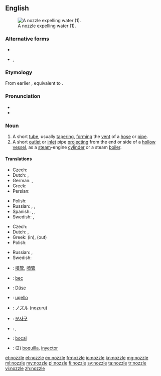 ==English==
[[Image:Water nozzle.jpg|right|thumb|A nozzle expelling water (1).]]

===Alternative forms===
* {{l|en|nozle}}
* {{l|en|nosle}}, {{l|en|nosel}} {{qualifier|obsolete}}

===Etymology===
From earlier {{term|nosle|lang=en}}, equivalent to {{suffix|nose|le}} {{gloss|diminutive/agent suffix}}.

===Pronunciation===
* {{IPA|/ˈnɒzəl/}}
* {{rhymes|ɒzəl}}

===Noun===
{{en-noun}}

# A short [[tube]], usually [[taper]]ing, [[form]]ing the [[vent]] of a [[hose]] or [[pipe]].
# A short [[outlet]] or [[inlet]] pipe [[project]]ing from the end or side of a [[hollow]] [[vessel]], as a [[steam]]-engine [[cylinder]] or a steam [[boiler]].

====Translations====
{{trans-top|short tube}}
* Czech: {{t+|cs|trubka}}
* Dutch: {{t+|nl|buis|f}}, {{t+|nl|pijp|f}}
* German: {{t+|de|Düse|f}}, {{t-|de|Stutzen|m}}
* Greek: {{t+|el|στόμιο|n|tr=stómio}}
* Persian: {{t+|fa|نازل|tr=nâzel|sc=fa-Arab}}
{{trans-mid}}
* Polish: {{t+|pl|dysza|f}}
* Russian: {{t+|ru|насадка|f|tr=nasádka}}, {{t+|ru|наконечник|m|tr=nakon'éčnik}}, {{t+|ru|патрубок|m|tr=pátrubok}}
* Spanish: {{t-|es|boquilla|f}}, {{t-|es|tobera|f}}, {{t-|es|inyector|m}}
* Swedish: {{t-|sv|munstycke}}, {{t+|sv|pip|c}}
{{trans-bottom}}

{{trans-top|inlet or outlet pipe}}
* Czech: {{t+|cs|tryska|f}}
* Dutch: {{t-|nl|overloopventiel|n}}, {{t+|nl|pijp|f}}
* Greek: {{t+|el|στόμιο|n|tr=stómio}} (in), {{t+|el|σιφόνι|n|tr=sifóni}} (out)
* Polish: {{t-|pl|króciec|m}}
{{trans-mid}}
* Russian: {{t+|ru|сопло|n|tr=sopló}}, {{t+|ru|форсунка|f|tr=forsúnka}}
* Swedish: {{t+|sv|pip}}
{{trans-bottom}}

{{checktrans-top}}
* {{ttbc|cmn}}: [[噴管]], [[喷管]]
* {{ttbc|fr}}: [[bec]] {{m}}
* {{ttbc|de}}: [[Düse]] {{f}}
* {{ttbc|it}}: [[ugello]] {{m}}
* {{ttbc|ja}}: [[ノズル]] (nozuru)
{{trans-mid}}
* {{ttbc|ko}}: [[분사구]]
* {{ttbc|fa}}: {{t+|fa|نوك|tr=nok}}, {{t-|fa|شیپوره}}
* {{ttbc|pt}}: [[bocal]] {{m}}
* {{ttbc|es}}: (2) [[boquilla]], [[inyector]] {{m}}
{{trans-bottom}}

[[et:nozzle]]
[[el:nozzle]]
[[eo:nozzle]]
[[fr:nozzle]]
[[io:nozzle]]
[[kn:nozzle]]
[[mg:nozzle]]
[[ml:nozzle]]
[[my:nozzle]]
[[pl:nozzle]]
[[fi:nozzle]]
[[sv:nozzle]]
[[ta:nozzle]]
[[tr:nozzle]]
[[vi:nozzle]]
[[zh:nozzle]]